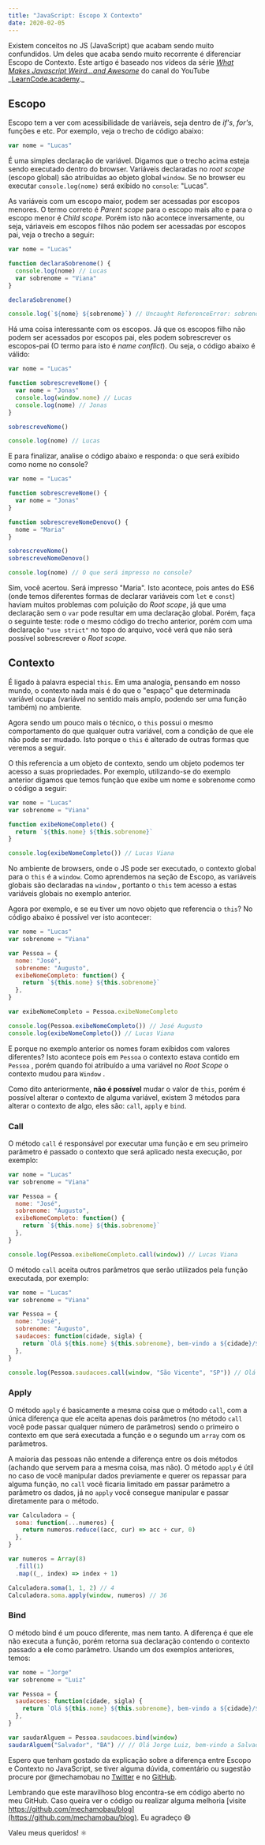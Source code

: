 ```yaml
---
title: "JavaScript: Escopo X Contexto"
date: 2020-02-05
---
```


Existem conceitos no JS (JavaScript) que acabam sendo muito confundidos. Um deles que acaba sendo muito recorrente é diferenciar Escopo de Contexto. Este artigo é baseado nos vídeos da série _[What Makes Javascript Weird...and Awesome](https://www.youtube.com/playlist?list=PLoYCgNOIyGABI011EYc-avPOsk1YsMUe_)_ do canal do YouTube _[LearnCode.academy](https://www.youtube.com/learncodeacademy/).\_

## Escopo

Escopo tem a ver com acessibilidade de variáveis, seja dentro de _if's_, _for's_, funções e etc. Por exemplo, veja o trecho de código abaixo:

```javascript
var nome = "Lucas"
```

É uma simples declaração de variável. Digamos que o trecho acima esteja sendo executado dentro do browser. Variáveis declaradas no _root scope_ (escopo global) são atribuídas ao objeto global `window`. Se no browser eu executar `console.log(nome)` será exibido no `console`: "Lucas".

As variáveis com um escopo maior, podem ser acessadas por escopos menores. O termo correto é _Parent scope_ para o escopo mais alto e para o escopo menor é _Child scope._ Porém isto não acontece inversamente, ou seja, váriaveis em escopos filhos não podem ser acessadas por escopos pai, veja o trecho a seguir:

```javascript
var nome = "Lucas"

function declaraSobrenome() {
  console.log(nome) // Lucas
  var sobrenome = "Viana"
}

declaraSobrenome()

console.log(`${nome} ${sobrenome}`) // Uncaught ReferenceError: sobrenome is not defined
```

Há uma coisa interessante com os escopos. Já que os escopos filho não podem ser acessados por escopos pai, eles podem sobrescrever os escopos-pai (O termo para isto é _name conflict_). Ou seja, o código abaixo é válido:

```javascript
var nome = "Lucas"

function sobrescreveNome() {
  var nome = "Jonas"
  console.log(window.nome) // Lucas
  console.log(nome) // Jonas
}

sobrescreveNome()

console.log(nome) // Lucas
```

E para finalizar, analise o código abaixo e responda: o que será exibido como nome no console?

```javascript
var nome = "Lucas"

function sobrescreveNome() {
  var nome = "Jonas"
}

function sobrescreveNomeDenovo() {
  nome = "Maria"
}

sobrescreveNome()
sobrescreveNomeDenovo()

console.log(nome) // O que será impresso no console?
```

Sim, você acertou. Será impresso "Maria". Isto acontece, pois antes do ES6 (onde temos diferentes formas de declarar variáveis com `let` e `const`) haviam muitos problemas com poluição do _Root scope_, já que uma declaração sem o `var` pode resultar em uma declaração global. Porém, faça o seguinte teste: rode o mesmo código do trecho anterior, porém com uma declaração `"use strict"` no topo do arquivo, você verá que não será possível sobrescrever o _Root scope_.

## Contexto

É ligado à palavra especial `this`. Em uma analogia, pensando em nosso mundo, o contexto nada mais é do que o "espaço" que determinada variável ocupa (variável no sentido mais amplo, podendo ser uma função também) no ambiente.

Agora sendo um pouco mais o técnico, o `this` possui o mesmo comportamento do que qualquer outra variável, com a condição de que ele não pode ser mudado. Isto porque o `this` é alterado de outras formas que veremos a seguir.

O this referencia a um objeto de contexto, sendo um objeto podemos ter acesso a suas propriedades. Por exemplo, utilizando-se do exemplo anterior digamos que temos função que exibe um nome e sobrenome como o código a seguir:

```javascript
var nome = "Lucas"
var sobrenome = "Viana"

function exibeNomeCompleto() {
  return `${this.nome} ${this.sobrenome}`
}

console.log(exibeNomeCompleto()) // Lucas Viana
```

No ambiente de browsers, onde o JS pode ser executado, o contexto global para o `this` é a `window`. Como aprendemos na seção de Escopo, as variáveis globais são declaradas na `window` , portanto o `this` tem acesso a estas variáveis globais no exemplo anterior.

Agora por exemplo, e se eu tiver um novo objeto que referencia o `this`? No código abaixo é possível ver isto acontecer:

```javascript
var nome = "Lucas"
var sobrenome = "Viana"

var Pessoa = {
  nome: "José",
  sobrenome: "Augusto",
  exibeNomeCompleto: function() {
    return `${this.nome} ${this.sobrenome}`
  },
}

var exibeNomeCompleto = Pessoa.exibeNomeCompleto

console.log(Pessoa.exibeNomeCompleto()) // José Augusto
console.log(exibeNomeCompleto()) // Lucas Viana
```

E porque no exemplo anterior os nomes foram exibidos com valores diferentes? Isto acontece pois em `Pessoa` o contexto estava contido em `Pessoa` , porém quando foi atribuído a uma variável no _Root_ _Scope_ o contexto mudou para `Window` .

Como dito anteriormente, **não é possível** mudar o valor de `this`, porém é possível alterar o contexto de alguma variável, existem 3 métodos para alterar o contexto de algo, eles são: `call`, `apply` e `bind`.

### Call

O método `call` é responsável por executar uma função e em seu primeiro parâmetro é passado o contexto que será aplicado nesta execução, por exemplo:

```javascript
var nome = "Lucas"
var sobrenome = "Viana"

var Pessoa = {
  nome: "José",
  sobrenome: "Augusto",
  exibeNomeCompleto: function() {
    return `${this.nome} ${this.sobrenome}`
  },
}

console.log(Pessoa.exibeNomeCompleto.call(window)) // Lucas Viana
```

O método `call` aceita outros parâmetros que serão utilizados pela função executada, por exemplo:

```javascript
var nome = "Lucas"
var sobrenome = "Viana"

var Pessoa = {
  nome: "José",
  sobrenome: "Augusto",
  saudacoes: function(cidade, sigla) {
    return `Olá ${this.nome} ${this.sobrenome}, bem-vindo a ${cidade}/${sigla}`
  },
}

console.log(Pessoa.saudacoes.call(window, "São Vicente", "SP")) // Olá Lucas Viana, bem-vindo a São Vicente/SP
```

### Apply

O método `apply` é basicamente a mesma coisa que o método `call`, com a única diferença que ele aceita apenas dois parâmetros (no método `call` você pode passar qualquer número de parâmetros) sendo o primeiro o contexto em que será executada a função e o segundo um `array` com os parâmetros.

A maioria das pessoas não entende a diferença entre os dois métodos (achando que servem para a mesma coisa, mas não). O método `apply` é útil no caso de você manipular dados previamente e querer os repassar para alguma função, no `call` você ficaria limitado em passar parâmetro a parâmetro os dados, já no `apply` você consegue manipular e passar diretamente para o método.

```javascript
var Calculadora = {
  soma: function(...numeros) {
    return numeros.reduce((acc, cur) => acc + cur, 0)
  },
}

var numeros = Array(8)
  .fill(1)
  .map((_, index) => index + 1)

Calculadora.soma(1, 1, 2) // 4
Calculadora.soma.apply(window, numeros) // 36
```

### Bind

O método bind é um pouco diferente, mas nem tanto. A diferença é que ele não executa a função, porém retorna sua declaração contendo o contexto passado a ele como parâmetro. Usando um dos exemplos anteriores, temos:

```javascript
var nome = "Jorge"
var sobrenome = "Luiz"

var Pessoa = {
  saudacoes: function(cidade, sigla) {
    return `Olá ${this.nome} ${this.sobrenome}, bem-vindo a ${cidade}/${sigla}`
  },
}

var saudarAlguem = Pessoa.saudacoes.bind(window)
saudarAlguem("Salvador", "BA") // // Olá Jorge Luiz, bem-vindo a Salvador/BA
```

Espero que tenham gostado da explicação sobre a diferença entre Escopo e Contexto no JavaScript, se tiver alguma dúvida, comentário ou sugestão procure por @mechamobau no [Twitter](https://twitter.com/mechamobau) e no [GitHub](https://github.com/mechamobau).

Lembrando que este maravilhoso blog encontra-se em código aberto no meu GitHub. Caso queira ver o código ou realizar alguma melhoria [visite https://github.com/mechamobau/blog](https://github.com/mechamobau/blog). Eu agradeço 😄

Valeu meus queridos! ⚛️
